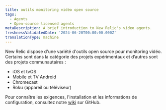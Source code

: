 ```yaml
---
title: outils monitoring vidéo open source
tags:
  - Agents
  - Open-source licensed agents
metaDescription: A brief introduction to New Relic's video agents.
freshnessValidatedDate: '2024-06-20T00:00:00.000Z'
translationType: machine
---
```


New Relic dispose d&apos;une variété d&apos;outils open source pour monitoring vidéo. Certains sont dans la catégorie des projets expérimentaux et d’autres sont des projets communautaires :

* iOS et tvOS
* Mobile et TV Android
* Chromecast
* Roku (appareil ou téléviseur)

Pour connaître les exigences, l&apos;installation et les informations de configuration, consultez notre [wiki](https://github.com/newrelic-experimental/video-documentation/wiki) sur GitHub.